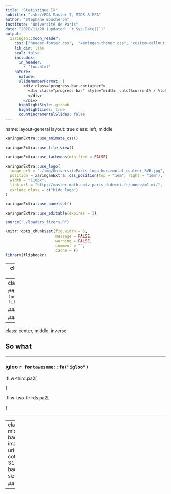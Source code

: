 ```yaml
---
title: "Statistique IX"
subtitle: "⚔<br/>EDA Master I, MIDS & MFA"
author: "Stéphane Boucheron"
institute: "Université de Paris"
date: "2020/11/20 (updated: `r Sys.Date()`)"
output:
  xaringan::moon_reader:
    css: ["header-footer.css",  "xaringan-themer.css", "custom-callout.css"]
    lib_dir: libs
    seal: false
    includes:
      in_header:
        - 'toc.html'
    nature:
      nature:
      slideNumberFormat: |
        <div class="progress-bar-container">
          <div class="progress-bar" style="width: calc(%current% / %total% * 100%);">
          </div>
        </div>
      highlightStyle: github
      highlightLines: true
      countIncrementalSlides: false
---
```

name: layout-general
layout: true
class: left, middle

```r
xaringanExtra::use_animate_css()

xaringanExtra::use_tile_view()

xaringanExtra::use_tachyons(minified = FALSE)

xaringanExtra::use_logo(
  image_url = "./img/UniversiteParis_logo_horizontal_couleur_RVB.jpg",
  position = xaringanExtra::css_position(top = "1em", right = "1em"),
  width = "110px",
  link_url = "http://master.math.univ-paris-diderot.fr/annee/m1-mi/",
  exclude_class = c("hide_logo")
)

xaringanExtra::use_panelset()

xaringanExtra::use_editable(expires = 1)

source("./loaders_fixers.R")

knitr::opts_chunk$set(fig.width = 6,
                      message = FALSE,
                      warning = FALSE,
                      comment = "",
                      cache = F)
library(flipbookr)
```



<style>
.remark-slide-number {
  position: inherit;
}

.remark-slide-number .progress-bar-container {
  position: absolute;
  bottom: 0;
  height: 4px;
  display: block;
  left: 0;
  right: 0;
}

.remark-slide-number .progress-bar {
  height: 100%;
  background-color: red;
}
</style>




---
class: middle, center, inverse

# Statistique IX: Estimation de densité

### `r Sys.Date()`


#### [Statistique Fondamentale Master I MIDS et MFA](http://stephane-v-boucheron.fr/courses/statistics-paris/)

#### [Stéphane Boucheron](http://stephane-v-boucheron.fr)

---
class: inverse, middle

## `r fontawesome::fa("map", fill="white")`

### Bla

### Bla


---
class: center, middle, inverse

## So what

---

### igloo `r fontawesome::fa("igloo")`

.fl.w-third.pa2[

]


.fl.w-two-thirds.pa2[


]

---


---
class: center, middle, inverse
background-image: url(img/pexels-cottonbro-3171837.jpg)
background-size: cover

## The End

---
